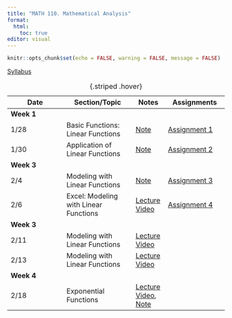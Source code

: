 ```yaml
---
title: "MATH 110. Mathematical Analysis"
format: 
  html:
    toc: true
editor: visual
---
```


```r
knitr::opts_chunk$set(echo = FALSE, warning = FALSE, message = FALSE)
```

[Syllabus](../syllabus.html)

| Date       | Section/Topic | Notes | Assignments |
|------------|---------------|-------|-------------|
| **Week 1** |               |       |             |
| 1/28 | Basic Functions: Linear Functions  | [Note](notes/note1.pdf)  | [Assignment 1](notes/note1.pdf)  |
| 1/30       | Application of Linear Functions              |    [Note](notes/note2.pdf)   |    [Assignment 2](notes/note2.pdf)         |
| **Week 3** |  |  |  |
| 2/4       | Modeling with Linear Functions              |    [Note](notes/note3.pdf)   |    [Assignment 3](notes/note3.pdf)|
| 2/6       | Excel: Modeling with Linear Functions              |    [Lecture Video](https://bryant.hosted.panopto.com/Panopto/Pages/Viewer.aspx?id=d08c6b7b-e10d-43ea-a96c-b27c014ed5bc)   |    [Assignment 4](notes/assignment4.pdf)         |
| **Week 3** |  |  |  |
| 2/11       | Modeling with Linear Functions              |    [Lecture Video](https://bryant.hosted.panopto.com/Panopto/Pages/Viewer.aspx?id=886be002-5e77-4643-b811-b281015b4d23)   |            |
| 2/13       | Modeling with Linear Functions              |    [Lecture Video](https://bryant.hosted.panopto.com/Panopto/Pages/Viewer.aspx?id=886be002-5e77-4643-b811-b281015b4d23)   |            |
| **Week 4** |  |  |  |
| 2/18       | Exponential Functions              |    [Lecture Video](), [Note](notes/note4.pdf)   |    
: {.striped .hover}

